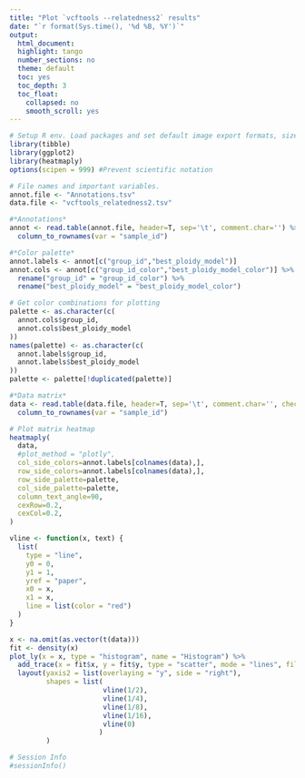 ```yaml
---
title: "Plot `vcftools --relatedness2` results"
date: "`r format(Sys.time(), '%d %B, %Y')`"
output:
  html_document:
  highlight: tango
  number_sections: no
  theme: default
  toc: yes
  toc_depth: 3
  toc_float:
    collapsed: no
    smooth_scroll: yes
---
```



```r
# Setup R env. Load packages and set default image export formats, size and resolution.
library(tibble)
library(ggplot2)
library(heatmaply)
options(scipen = 999) #Prevent scientific notation
```


```r
# File names and important variables.
annot.file <- "Annotations.tsv"
data.file <- "vcftools_relatedness2.tsv"
```


```r
#*Annotations*
annot <- read.table(annot.file, header=T, sep='\t', comment.char='') %>% 
  column_to_rownames(var = "sample_id")
```


```r
#*Color palette*
annot.labels <- annot[c("group_id","best_ploidy_model")]
annot.cols <- annot[c("group_id_color","best_ploidy_model_color")] %>% 
  rename("group_id" = "group_id_color") %>% 
  rename("best_ploidy_model" = "best_ploidy_model_color")

# Get color combinations for plotting
palette <- as.character(c(
  annot.cols$group_id, 
  annot.cols$best_ploidy_model
))
names(palette) <- as.character(c(
  annot.labels$group_id, 
  annot.labels$best_ploidy_model
))
palette <- palette[!duplicated(palette)]
```


```r
#*Data matrix*
data <- read.table(data.file, header=T, sep='\t', comment.char='', check.names=FALSE) %>% 
  column_to_rownames(var = "sample_id")
```


```r
# Plot matrix heatmap
heatmaply(
  data,
  #plot_method = "plotly",
  col_side_colors=annot.labels[colnames(data),],
  row_side_colors=annot.labels[colnames(data),],
  row_side_palette=palette,
  col_side_palette=palette,
  column_text_angle=90,
  cexRow=0.2,
  cexCol=0.2,
)
```


```r
vline <- function(x, text) {
  list(
    type = "line",
    y0 = 0,
    y1 = 1,
    yref = "paper",
    x0 = x,
    x1 = x,
    line = list(color = "red")
  )
}

x <- na.omit(as.vector(t(data)))
fit <- density(x)
plot_ly(x = x, type = "histogram", name = "Histogram") %>% 
  add_trace(x = fit$x, y = fit$y, type = "scatter", mode = "lines", fill = "tozeroy", yaxis = "y2", name = "Density") %>% 
  layout(yaxis2 = list(overlaying = "y", side = "right"),
         shapes = list(
                       vline(1/2),
                       vline(1/4),
                       vline(1/8),
                       vline(1/16),
                       vline(0)
                      )
         )
```


```r
# Session Info
#sessionInfo()
```
